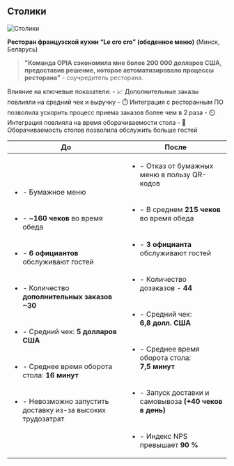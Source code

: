 
## Столики

<Image src="/cases_tables.png" alt="Столики" width={840} height={300} /> 

**Ресторан французской кухни “Le cro cro” (обеденное меню)** (Минск, Беларусь)

> **"Команда OPIA сэкономила мне более 200 000 долларов США, предоставив решение, которое автоматизировало процессы ресторана"** - соучредитель ресторана.

<Callout type="info">
Влияние на ключевые показатели:
- 📈 Дополнительные заказы повлияли на средний чек и выручку
- ⏱️ Интеграция с ресторанным ПО позволила ускорить процесс приема заказов более чем в 2 раза
- ⏲️ Интеграция повлияла на время оборачиваемости стола
- 🔄 Оборачиваемость столов позволила обслужить больше гостей
</Callout>

| До | После |
| ----------- | ----------- |
| <ul><li>- Бумажное меню</li><br></br><li>- ~**160 чеков** во время обеда</li><br></br><li>- **6 официантов** обслуживают гостей</li><br></br><li>- Количество **дополнительных заказов ~30**</li><br></br><li>- Средний чек: **5 долларов США**</li><br></br><li>- Среднее время оборота стола: **16 минут**</li><br></br><li>- Невозможно запустить доставку из-за высоких трудозатрат</li></ul> | <ul><li>- Отказ от бумажных меню в пользу QR-кодов</li><br></br><li>- В среднем **215 чеков** во время обеда</li><br></br><li>- **3 официанта** обслуживают гостей</li><br></br><li>- Количество дозаказов - **44**</li><br></br><li>- Средний чек: **6,8 долл. США**</li><br></br><li>- Среднее время оборота стола: **7,5 минут**</li><br></br><li>- Запуск доставки и самовывоза **(+40 чеков в день)**</li><br></br><li>- Индекс NPS превышает **90 %**</li></ul> |
